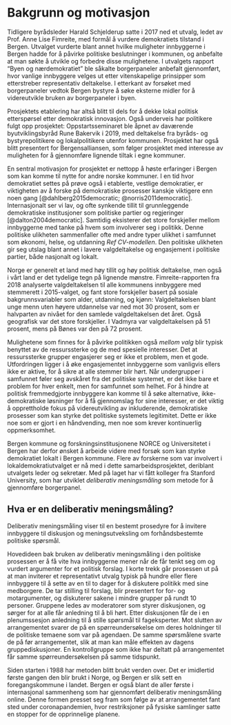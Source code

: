 # Bakgrunn og motivasjon {#bakgrunn}

Tidligere byrådsleder Harald Schjelderup satte i 2017 ned et utvalg, ledet av Prof. Anne Lise Fimreite, med formål å vurdere demokratiets tilstand i Bergen. 
Utvalget vurderte blant annet hvilke muligheter innbyggerne i Bergen hadde for å påvirke politiske beslutninger i kommunen, og anbefalte at man søkte å utvikle og forbedre disse mulighetene. 
I utvalgets rapport “Byen og nærdemokratiet” ble såkalte borgerpaneler anbefalt gjennomført, hvor vanlige innbyggere velges ut etter vitenskapelige prinsipper som etterstreber representativ deltakelse. 
I etterkant av forsøket med borgerpaneler vedtok Bergen bystyre å søke eksterne midler for å videreutvikle bruken av borgerpaneler i byen.

Prosjektets etablering har altså blitt til dels for å dekke lokal politisk etterspørsel etter demokratisk innovasjon. 
Også underveis har politikere fulgt opp prosjektet:
Oppstartsseminaret ble åpnet av daværende byutviklingsbyråd Rune Bakervik i 2019, med deltakelse fra byråds- og bystyrepolitikere og lokalpolitikere utenfor kommunen. 
Prosjektet har også blitt presentert for Bergensalliansen, som følger prosjektet med interesse av muligheten for å gjennomføre lignende tiltak i egne kommuner. 

En sentral motivasjon for prosjektet er nettopp å høste erfaringer i Bergen som kan komme til nytte for andre norske kommuner.
I en tid hvor demokratiet settes på prøve også i etablerte, vestlige demokratier, er viktigheten av å forske på demokratiske prosesser kanskje viktigere enn noen gang [@dahlberg2015democratic; @norris2011democratic]. 
Internasjonalt ser vi lav, og ofte synkende tillit til grunnleggende demokratiske institusjoner som politiske partier og regjeringer [@dalton2004democratic]. 
Samtidig eksisterer det store forskjeller mellom innbyggerne med tanke på hvem som involverer seg i politikk. 
Denne politiske ulikheten sammenfaller ofte med andre typer ulikhet i samfunnet som økonomi, helse, og utdanning *Ref CV-modellen*. 
Den politiske ulikheten gir seg utslag blant annet i lavere valgdeltakelse og engasjement i politiske partier, både nasjonalt og lokalt. 

Norge er generelt et land med høy tillit og høy politisk deltakelse, men også i vårt land er det tydelige tegn på lignende mønstre.
Fimreite-rapporten fra 2018 analyserte valgdeltakelsen til alle kommunens innbyggere med stemmerett i 2015-valget, og fant store forskjeller basert på sosiale bakgrunnsvariabler som alder, utdanning, og kjønn:
Valgdeltakelsen blant unge menn uten høyere utdannelse var ned mot 30 prosent, som er halvparten av nivået for den samlede valgdeltakelsen det året.
Også geografisk var det store forskjeller.
I Vadmyra var valgdeltakelsen på 51 prosent, mens på Bønes var den på 72 prosent.

Mulighetene som finnes for å påvirke politikken også *mellom valg* blir typisk benyttet av de ressurssterke og de med spesielle interesser. 
Det at ressurssterke grupper engasjerer seg er ikke et problem, men et gode.
Utfordringen ligger i å øke engasjementet innbyggerne som vanligvis ellers ikke er aktive, for å sikre at alle stemmer blir hørt.
Når undergrupper i samfunnet føler seg avskåret fra det politiske systemet, er det ikke bare et problem for hver enkelt, men for samfunnet som helhet.
For å hindre at politisk fremmedgjorte innbyggere kan komme til å søke alternative, ikke-demokratiske løsninger for å få gjennomslag for sine interesser, er det viktig å opprettholde fokus på videreutvikling av inkluderende, demokratiske prosesser som kan styrke det politiske systemets legitimitet.
Dette er ikke noe som er gjort i en håndvending, men noe som krever kontinuerlig oppmerksomhet.

Bergen kommune og forskningsinstitusjonene NORCE og Universitetet i Bergen har derfor ønsket å arbeide videre med forsøk som kan styrke demokratiet lokalt i Bergen kommune.
Flere av forskerne som var involvert i lokaldemokratiutvalget er nå med i dette samarbeidsprosjektet, deriblant utvalgets leder og sekretær. 
Med på laget har vi fått kolleger fra Stanford University, som har utviklet *deliberativ meningsmåling* som metode for å gjennomføre borgerpanel.

## Hva er en deliberativ meningsmåling?
Deliberativ meningsmåling viser til en bestemt prosedyre for å invitere innbyggere til diskusjon og meningsutveksling om forhåndsbestemte politiske spørsmål. 

Hovedideen bak bruken av deliberativ meningsmåling i den politiske prosessen er å få vite hva innbyggerne mener når de får tenkt seg om og vurdert argumenter for et politisk forslag.
I korte trekk går prosessen ut på at man inviterer et representativt utvalg typisk på hundre eller flere innbyggere til å sette av en til to dager for å diskutere politikk med sine medborgere. 
De tar stilling til forslag, blir presentert for for- og motargumenter, og diskuterer sakene i mindre grupper på rundt 10 personer. 
Gruppene ledes av moderatorer som styrer diskusjonen, og sørger for at alle får anledning til å bli hørt.
Etter diskusjonen får de i en plenumssesjon anledning til å stille spørsmål til fageksperter. 
Mot slutten av arrangementet svarer de på en spørreundersøkelse om deres holdninger til de politiske temaene som var på agendaen.
De samme spørsmålene svarte de på før arrangementet, slik at man kan måle effekten av dagens gruppediskusjoner. 
En kontrollgruppe som ikke har deltatt på arrangementet får samme spørreundersøkelsen på samme tidspunkt.

Siden starten i 1988 har metoden blitt brukt verden over. 
Det er imidlertid første gangen den blir brukt i Norge, og Bergen er slik sett en foregangskommune i landet.
Bergen er også blant de aller første i internasjonal sammenheng som har gjennomført deliberativ meningsmåling online.
Denne formen presset seg fram som følge av at arrangementet fant sted under coronapandemien, hvor  restriksjoner på fysiske samlinger satte en stopper for de opprinnelige planene.
